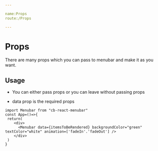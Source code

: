 ```yaml
---

name:Props
route:/Props

---
```



# Props


There are many props which you can pass to menubar and make it as you want.

<MenuBar />


## Usage

* You can either pass props or you can leave without passing props

* data prop is the required props

```
import Menubar from "cb-react-menubar"
const App=()=>{
 return(
    <div>
      <Menubar data={itemsToBeRendered} backgroundColor="green" textColor="white" animation=['fadeIn'.'fadeOut'] />
    </div>
 )
}